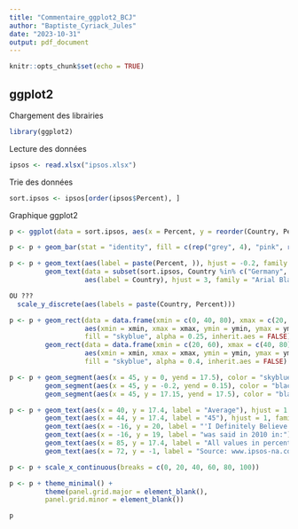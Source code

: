```yaml
---
title: "Commentaire_ggplot2_BCJ"
author: "Baptiste_Cyriack_Jules"
date: "2023-10-31"
output: pdf_document
---
```


```r
knitr::opts_chunk$set(echo = TRUE)
```

## ggplot2

Chargement des librairies
```r
library(ggplot2)
```

Lecture des données
```r
ipsos <- read.xlsx("ipsos.xlsx")
```

Trie des données
```r
sort.ipsos <- ipsos[order(ipsos$Percent), ]
```

Graphique ggplot2
```r
p <- ggplot(data = sort.ipsos, aes(x = Percent, y = reorder(Country, Percent)))
```

```r
p <- p + geom_bar(stat = "identity", fill = c(rep("grey", 4), "pink", rep("grey", 8), "pink", rep("grey", 2)), width = 0.85)
```

```r
p <- p + geom_text(aes(label = paste(Percent, )), hjust = -0.2, family = "Arial", size = 3) +
         geom_text(data = subset(sort.ipsos, Country %in% c("Germany", "Brazil")),
                   aes(label = Country), hjust = 3, family = "Arial Black", size = 3)

OU ???
  scale_y_discrete(aes(labels = paste(Country, Percent)))

```

```r
p <- p + geom_rect(data = data.frame(xmin = c(0, 40, 80), xmax = c(20, 60, 100), ymin = 0, ymax = 17),
                   aes(xmin = xmin, xmax = xmax, ymin = ymin, ymax = ymax),
                   fill = "skyblue", alpha = 0.25, inherit.aes = FALSE) +
         geom_rect(data = data.frame(xmin = c(20, 60), xmax = c(40, 80), ymin = 0, ymax = 17),
                   aes(xmin = xmin, xmax = xmax, ymin = ymin, ymax = ymax),
                   fill = "skyblue", alpha = 0.4, inherit.aes = FALSE)
```

```r
p <- p + geom_segment(aes(x = 45, y = 0, yend = 17.5), color = "skyblue3", size = 0.7, xend = 45) +
         geom_segment(aes(x = 45, y = -0.2, yend = 0.15), color = "black", size = 0.9, xend = 45) +
         geom_segment(aes(x = 45, y = 17.15, yend = 17.5), color = "black", size = 0.9, xend = 45)
```

```r
p <- p + geom_text(aes(x = 40, y = 17.4, label = "Average"), hjust = 1, family = "Arial", size = 3, fontface = "italic") +
         geom_text(aes(x = 44, y = 17.4, label = "45"), hjust = 1, family = "Arial Black", size = 3) +
         geom_text(aes(x = -16, y = 20, label = "'I Definitely Believe in God or a Supreme Being'"), hjust = 0, family = "Arial Black", size = 3, fontface = "bold") +
         geom_text(aes(x = -16, y = 19, label = "was said in 2010 in:"), hjust = 0, family = "Arial", size = 3) +
         geom_text(aes(x = 85, y = 17.4, label = "All values in percent"), hjust = 0, family = "Arial", size = 3, fontface = "italic") +
         geom_text(aes(x = 72, y = -1, label = "Source: www.ipsos-na.com, Design: Stefan Fichtel, ixtract"), hjust = 0, family = "Arial", size = 2, fontface = "italic")
```

```r
p <- p + scale_x_continuous(breaks = c(0, 20, 40, 60, 80, 100))
```

```r
p <- p + theme_minimal() +
         theme(panel.grid.major = element_blank(),
         panel.grid.minor = element_blank())
```

```r
p
```



